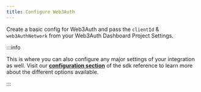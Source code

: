 ```yaml
---
title: Configure Web3Auth
---
```


Create a basic config for Web3Auth and pass the `clientId` & `web3AuthNetwork` from your Web3Auth
Dashboard Project Settings.

:::info

This is where you can also configure any major settings of your integration as well. Visit our
[**configuration section**](/sdk/web/react) of the sdk reference to learn more about the different
options available.

:::
